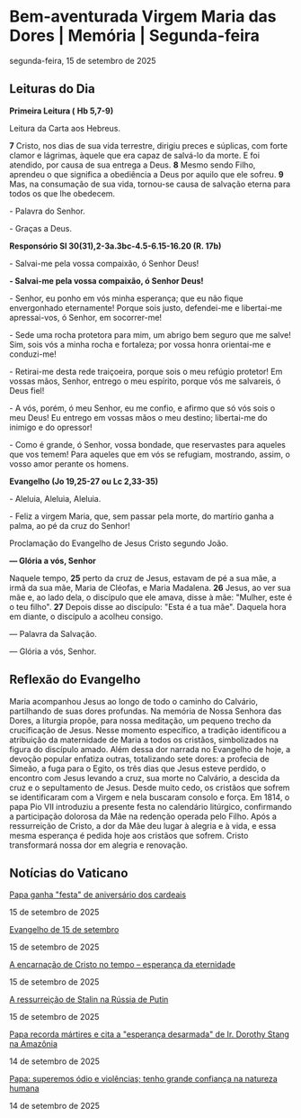 
# Bem-aventurada Virgem Maria das Dores | Memória | Segunda-feira

segunda-feira, 15 de setembro de 2025

## Leituras do Dia

**Primeira Leitura (** **Hb 5,7-9)**

Leitura da Carta aos Hebreus.

**7** Cristo, nos dias de sua vida terrestre, dirigiu preces e súplicas, com forte clamor e lágrimas, àquele que era capaz de salvá-lo da morte. E foi atendido, por causa de sua entrega a Deus. **8** Mesmo sendo Filho, aprendeu o que significa a obediência a Deus por aquilo que ele sofreu. **9** Mas, na consumação de sua vida, tornou-se causa de salvação eterna para todos os que lhe obedecem.

\- Palavra do Senhor.

\- Graças a Deus.

**Responsório Sl 30(31),2-3a.3bc-4.5-6.15-16.20 (R. 17b)**

\- Salvai-me pela vossa compaixão, ó Senhor Deus!

**\- Salvai-me pela vossa compaixão, ó Senhor Deus!**

\- Senhor, eu ponho em vós minha esperança; que eu não fique envergonhado eternamente! Porque sois justo, defendei-me e libertai-me apressai-vos, ó Senhor, em socorrer-me! 

\- Sede uma rocha protetora para mim, um abrigo bem seguro que me salve! Sim, sois vós a minha rocha e fortaleza; por vossa honra orientai-me e conduzi-me! 

\- Retirai-me desta rede traiçoeira, porque sois o meu refúgio protetor! Em vossas mãos, Senhor, entrego o meu espírito, porque vós me salvareis, ó Deus fiel!

\- A vós, porém, ó meu Senhor, eu me confio, e afirmo que só vós sois o meu Deus! Eu entrego em vossas mãos o meu destino; libertai-me do inimigo e do opressor! 

\- Como é grande, ó Senhor, vossa bondade, que reservastes para aqueles que vos temem! Para aqueles que em vós se refugiam, mostrando, assim, o vosso amor perante os homens. 

**Evangelho (Jo 19,25-27 ou Lc 2,33-35)**

\- Aleluia, Aleluia, Aleluia.

\- Feliz a virgem Maria, que, sem passar pela morte, do martírio ganha a palma, ao pé da cruz do Senhor!

Proclamação do Evangelho de Jesus Cristo segundo João.

**— Glória a vós, Senhor**

Naquele tempo, **25** perto da cruz de Jesus, estavam de pé a sua mãe, a irmã da sua mãe, Maria de Cléofas, e Maria Madalena. **26** Jesus, ao ver sua mãe e, ao lado dela, o discípulo que ele amava, disse à mãe: "Mulher, este é o teu filho". **27** Depois disse ao discípulo: "Esta é a tua mãe". Daquela hora em diante, o discípulo a acolheu consigo. 

 — Palavra da Salvação.

 — Glória a vós, Senhor.

## Reflexão do Evangelho

 Maria acompanhou Jesus ao longo de todo o caminho do Calvário, partilhando de suas dores profundas. Na memória de Nossa Senhora das Dores, a liturgia propõe, para nossa meditação, um pequeno trecho da crucificação de Jesus. Nesse momento específico, a tradição identificou a atribuição da maternidade de Maria a todos os cristãos, simbolizados na figura do discípulo amado. Além dessa dor narrada no Evangelho de hoje, a devoção popular enfatiza outras, totalizando sete dores: a profecia de Simeão, a fuga para o Egito, os três dias que Jesus esteve perdido, o encontro com Jesus levando a cruz, sua morte no Calvário, a descida da cruz e o sepultamento de Jesus. Desde muito cedo, os cristãos que sofrem se identificaram com a Virgem e nela buscaram consolo e força. Em 1814, o papa Pio VII introduziu a presente festa no calendário litúrgico, confirmando a participação dolorosa da Mãe na redenção operada pelo Filho. Após a ressurreição de Cristo, a dor da Mãe deu lugar à alegria e à vida, e essa mesma esperança é pedida hoje aos cristãos que sofrem. Cristo transformará nossa dor em alegria e renovação.

## Notícias do Vaticano

[Papa ganha "festa" de aniversário dos cardeais](https://www.vaticannews.va/pt/papa/news/2025-09/papa-leao-xiv-comemoracao-aniversario-cardeais.html) 

15 de setembro de 2025

[Evangelho de 15 de setembro](https://www.vaticannews.va/pt/igreja/news/2025-09/evangelho-15-setembro-2025-dom-mario-spaki.html) 

15 de setembro de 2025

[A encarnação de Cristo no tempo – esperança da eternidade](https://www.vaticannews.va/pt/vaticano/news/2025-09/encarnacao-cristo-no-tempo-esperanca-da-eternidade.html) 

15 de setembro de 2025

[A ressurreição de Stalin na Rússia de Putin](https://www.vaticannews.va/pt/mundo/news/2025-09/essurreicao-stalin-russia-putin-pe-stefano-caprio.html) 

15 de setembro de 2025

[Papa recorda mártires e cita a "esperança desarmada" de Ir. Dorothy Stang na Amazônia](https://www.vaticannews.va/pt/papa/news/2025-09/papa-leao-xiv-em-memoria-martires-testemunhas-da-fe-seculo-21.html) 

14 de setembro de 2025

[Papa: superemos ódio e violências; tenho grande confiança na natureza humana](https://www.vaticannews.va/pt/papa/news/2025-09/papa-leao-xiv-trechos-entrevista-elise-ann-allen-crux-comercio.html) 

14 de setembro de 2025